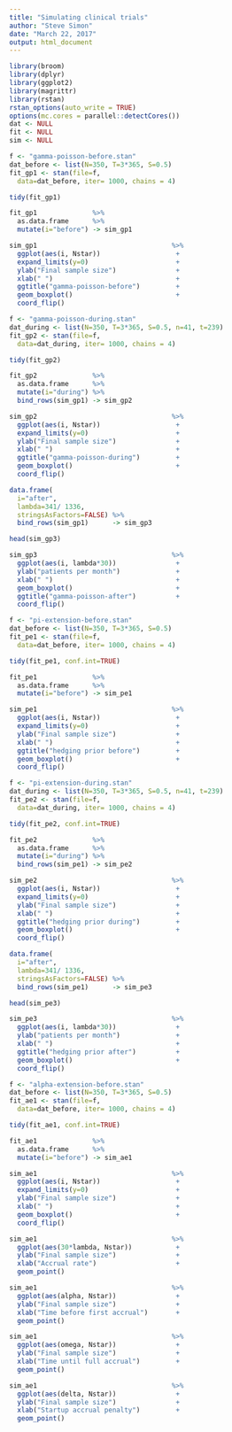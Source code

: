 ```yaml
---
title: "Simulating clinical trials"
author: "Steve Simon"
date: "March 22, 2017"
output: html_document
---
```


```r
library(broom)
library(dplyr)
library(ggplot2)
library(magrittr)
library(rstan)
rstan_options(auto_write = TRUE)
options(mc.cores = parallel::detectCores())
dat <- NULL
fit <- NULL
sim <- NULL
```

```r
f <- "gamma-poisson-before.stan"
dat_before <- list(N=350, T=3*365, S=0.5)
fit_gp1 <- stan(file=f,
  data=dat_before, iter= 1000, chains = 4)

tidy(fit_gp1)

fit_gp1              %>%
  as.data.frame      %>%
  mutate(i="before") -> sim_gp1

sim_gp1                                  %>%
  ggplot(aes(i, Nstar))                   +
  expand_limits(y=0)                      +
  ylab("Final sample size")               + 
  xlab(" ")                               +
  ggtitle("gamma-poisson-before")         +
  geom_boxplot()                          +
  coord_flip()
```

```r
f <- "gamma-poisson-during.stan"
dat_during <- list(N=350, T=3*365, S=0.5, n=41, t=239)
fit_gp2 <- stan(file=f,
  data=dat_during, iter= 1000, chains = 4)

tidy(fit_gp2)

fit_gp2              %>%
  as.data.frame      %>%
  mutate(i="during") %>%
  bind_rows(sim_gp1) -> sim_gp2

sim_gp2                                  %>%
  ggplot(aes(i, Nstar))                   +
  expand_limits(y=0)                      +
  ylab("Final sample size")               + 
  xlab(" ")                               +
  ggtitle("gamma-poisson-during")         +
  geom_boxplot()                          +
  coord_flip()
```

```r
data.frame(
  i="after",
  lambda=341/ 1336,
  stringsAsFactors=FALSE) %>%
  bind_rows(sim_gp1)      -> sim_gp3

head(sim_gp3)

sim_gp3                                  %>%
  ggplot(aes(i, lambda*30))               +
  ylab("patients per month")              + 
  xlab(" ")                               +
  geom_boxplot()                          +
  ggtitle("gamma-poisson-after")          +
  coord_flip()
```

```r
f <- "pi-extension-before.stan"
dat_before <- list(N=350, T=3*365, S=0.5)
fit_pe1 <- stan(file=f,
  data=dat_before, iter= 1000, chains = 4)

tidy(fit_pe1, conf.int=TRUE)

fit_pe1              %>%
  as.data.frame      %>%
  mutate(i="before") -> sim_pe1

sim_pe1                                  %>%
  ggplot(aes(i, Nstar))                   +
  expand_limits(y=0)                      +
  ylab("Final sample size")               + 
  xlab(" ")                               +
  ggtitle("hedging prior before")         +
  geom_boxplot()                          +
  coord_flip()
```

```r
f <- "pi-extension-during.stan"
dat_during <- list(N=350, T=3*365, S=0.5, n=41, t=239)
fit_pe2 <- stan(file=f,
  data=dat_during, iter= 1000, chains = 4)

tidy(fit_pe2, conf.int=TRUE)

fit_pe2              %>%
  as.data.frame      %>%
  mutate(i="during") %>%
  bind_rows(sim_pe1) -> sim_pe2

sim_pe2                                  %>%
  ggplot(aes(i, Nstar))                   +
  expand_limits(y=0)                      +
  ylab("Final sample size")               + 
  xlab(" ")                               +
  ggtitle("hedging prior during")         +
  geom_boxplot()                          +
  coord_flip()
```

```r
data.frame(
  i="after",
  lambda=341/ 1336,
  stringsAsFactors=FALSE) %>%
  bind_rows(sim_pe1)      -> sim_pe3

head(sim_pe3)

sim_pe3                                  %>%
  ggplot(aes(i, lambda*30))               +
  ylab("patients per month")              + 
  xlab(" ")                               +
  ggtitle("hedging prior after")          +
  geom_boxplot()                          +
  coord_flip()
```


```r
f <- "alpha-extension-before.stan"
dat_before <- list(N=350, T=3*365, S=0.5)
fit_ae1 <- stan(file=f,
  data=dat_before, iter= 1000, chains = 4)

tidy(fit_ae1, conf.int=TRUE)

fit_ae1              %>%
  as.data.frame      %>%
  mutate(i="before") -> sim_ae1

sim_ae1                                  %>%
  ggplot(aes(i, Nstar))                   +
  expand_limits(y=0)                      +
  ylab("Final sample size")               + 
  xlab(" ")                               +
  geom_boxplot()                          +
  coord_flip()

sim_ae1                                  %>%
  ggplot(aes(30*lambda, Nstar))           +
  ylab("Final sample size")               + 
  xlab("Accrual rate")                    +
  geom_point()

sim_ae1                                  %>%
  ggplot(aes(alpha, Nstar))               +
  ylab("Final sample size")               + 
  xlab("Time before first accrual")       +
  geom_point()

sim_ae1                                  %>%
  ggplot(aes(omega, Nstar))               +
  ylab("Final sample size")               + 
  xlab("Time until full accrual")         +
  geom_point()

sim_ae1                                  %>%
  ggplot(aes(delta, Nstar))               +
  ylab("Final sample size")               + 
  xlab("Startup accrual penalty")         +
  geom_point()
```